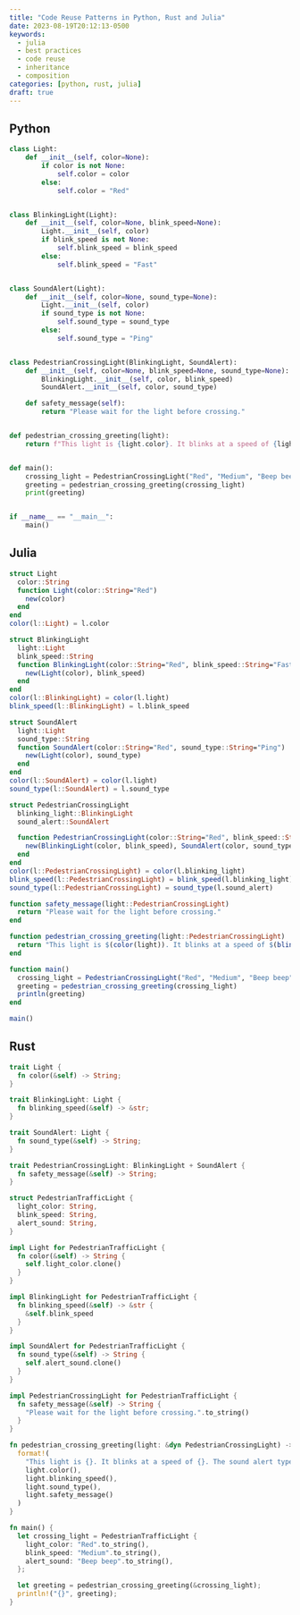 ```yaml
---
title: "Code Reuse Patterns in Python, Rust and Julia"
date: 2023-08-19T20:12:13-0500
keywords:
  - julia
  - best practices
  - code reuse
  - inheritance
  - composition
categories: [python, rust, julia]
draft: true
---
```


## Python

```python
class Light:
    def __init__(self, color=None):
        if color is not None:
            self.color = color
        else:
            self.color = "Red"


class BlinkingLight(Light):
    def __init__(self, color=None, blink_speed=None):
        Light.__init__(self, color)
        if blink_speed is not None:
            self.blink_speed = blink_speed
        else:
            self.blink_speed = "Fast"


class SoundAlert(Light):
    def __init__(self, color=None, sound_type=None):
        Light.__init__(self, color)
        if sound_type is not None:
            self.sound_type = sound_type
        else:
            self.sound_type = "Ping"


class PedestrianCrossingLight(BlinkingLight, SoundAlert):
    def __init__(self, color=None, blink_speed=None, sound_type=None):
        BlinkingLight.__init__(self, color, blink_speed)
        SoundAlert.__init__(self, color, sound_type)

    def safety_message(self):
        return "Please wait for the light before crossing."


def pedestrian_crossing_greeting(light):
    return f"This light is {light.color}. It blinks at a speed of {light.blink_speed}. The sound alert type is {light.sound_type}. Safety message: {light.safety_message()}"


def main():
    crossing_light = PedestrianCrossingLight("Red", "Medium", "Beep beep")
    greeting = pedestrian_crossing_greeting(crossing_light)
    print(greeting)


if __name__ == "__main__":
    main()
```

## Julia

```julia
struct Light
  color::String
  function Light(color::String="Red")
    new(color)
  end
end
color(l::Light) = l.color

struct BlinkingLight
  light::Light
  blink_speed::String
  function BlinkingLight(color::String="Red", blink_speed::String="Fast")
    new(Light(color), blink_speed)
  end
end
color(l::BlinkingLight) = color(l.light)
blink_speed(l::BlinkingLight) = l.blink_speed

struct SoundAlert
  light::Light
  sound_type::String
  function SoundAlert(color::String="Red", sound_type::String="Ping")
    new(Light(color), sound_type)
  end
end
color(l::SoundAlert) = color(l.light)
sound_type(l::SoundAlert) = l.sound_type

struct PedestrianCrossingLight
  blinking_light::BlinkingLight
  sound_alert::SoundAlert

  function PedestrianCrossingLight(color::String="Red", blink_speed::String="Fast", sound_type::String="Ping")
    new(BlinkingLight(color, blink_speed), SoundAlert(color, sound_type))
  end
end
color(l::PedestrianCrossingLight) = color(l.blinking_light)
blink_speed(l::PedestrianCrossingLight) = blink_speed(l.blinking_light)
sound_type(l::PedestrianCrossingLight) = sound_type(l.sound_alert)

function safety_message(light::PedestrianCrossingLight)
  return "Please wait for the light before crossing."
end

function pedestrian_crossing_greeting(light::PedestrianCrossingLight)
  return "This light is $(color(light)). It blinks at a speed of $(blink_speed(light)). The sound alert type is $(sound_type(light)). Safety message: $(safety_message(light))"
end

function main()
  crossing_light = PedestrianCrossingLight("Red", "Medium", "Beep beep")
  greeting = pedestrian_crossing_greeting(crossing_light)
  println(greeting)
end

main()

```

## Rust

```rust
trait Light {
  fn color(&self) -> String;
}

trait BlinkingLight: Light {
  fn blinking_speed(&self) -> &str;
}

trait SoundAlert: Light {
  fn sound_type(&self) -> String;
}

trait PedestrianCrossingLight: BlinkingLight + SoundAlert {
  fn safety_message(&self) -> String;
}

struct PedestrianTrafficLight {
  light_color: String,
  blink_speed: String,
  alert_sound: String,
}

impl Light for PedestrianTrafficLight {
  fn color(&self) -> String {
    self.light_color.clone()
  }
}

impl BlinkingLight for PedestrianTrafficLight {
  fn blinking_speed(&self) -> &str {
    &self.blink_speed
  }
}

impl SoundAlert for PedestrianTrafficLight {
  fn sound_type(&self) -> String {
    self.alert_sound.clone()
  }
}

impl PedestrianCrossingLight for PedestrianTrafficLight {
  fn safety_message(&self) -> String {
    "Please wait for the light before crossing.".to_string()
  }
}

fn pedestrian_crossing_greeting(light: &dyn PedestrianCrossingLight) -> String {
  format!(
    "This light is {}. It blinks at a speed of {}. The sound alert type is {}. Safety message: {}",
    light.color(),
    light.blinking_speed(),
    light.sound_type(),
    light.safety_message()
  )
}

fn main() {
  let crossing_light = PedestrianTrafficLight {
    light_color: "Red".to_string(),
    blink_speed: "Medium".to_string(),
    alert_sound: "Beep beep".to_string(),
  };

  let greeting = pedestrian_crossing_greeting(&crossing_light);
  println!("{}", greeting);
}
```
